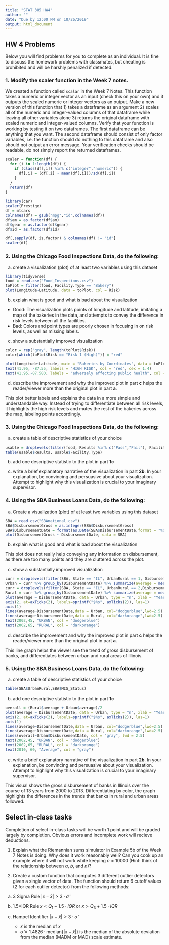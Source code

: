 ---
title: "STAT 385 HW4"
author: ""
date: "Due by 12:00 PM on 10/26/2019"
output: html_document
---


## HW 4 Problems

Below you will find problems for you to complete as an individual. It is fine to discuss the homework problems with classmates, but cheating is prohibited and will be harshly penalized if detected.

### 1. Modify the scaler function in the Week 7 notes.

We created a function called `scalar` in the Week 7 Notes. This function takes a numeric or integer vector as an input (check this on your own) and it outputs the scaled numeric or integer vectors as an output. Make a new version of this function that 1) takes a dataframe as an argument 2) scales all of the numeric and integer-valued columns of that dataframe while leaving all other variables alone 3) returns the original dataframe with scaled numeric and integer-valued columns. Verify that your function is working by testing it on two dataframes. The first dataframe can be anything that you want. The second dataframe should consist of only factor variables, i.e. the function should do nothing to this dataframe and also should not output an error message. Your verification checks should be readable, do not simply report the returned dataframes.
```{r}
scaler = function(df) {
  for (i in 1:length(df)) {
    if (class(df[,i]) %in% c("integer","numeric")) {
      df[,i] = (df[,i] - mean(df[,i]))/sd(df[,i])
    }
  }
  return(df)
}
```

```{r, eval = FALSE}
library(car)
scaler(Prestige)
df = mtcars
colnames(df) = gsub("mpg","id",colnames(df))
df$am = as.factor(df$am)
df$gear = as.factor(df$gear)
df$id = as.factor(df$id)

df[,sapply(df, is.factor) & colnames(df) != "id"]
scaler(df)
```


### 2. Using the Chicago Food Inspections Data, do the following:

a. create a visualization (plot) of at least two variables using this dataset
```{r}
library(tidyverse)
food = read.csv("Food_Inspections.csv")
toPlot = filter(food, Facility.Type == "Bakery")
plot(Longitude~Latitude, data = toPlot, col = Risk)
```

b. explain what is good and what is bad about the visualization
 - Good: The visualization plots points of longitude and latitude, imitating a map of the bakeries in the data, and attempts to  convey the difference in risk levels between all the facilities.
 - Bad: Colors and point types are poorly chosen in focusing in on risk levels, as well as missing labels.
c. show a substantially improved visualization
```{r}
color = rep("gray", length(toPlot$Risk))
color[which(toPlot$Risk == "Risk 1 (High)")] = "red"

plot(Longitude~Latitude, main = "Bakeries by Coordinates", data = toPlot, col = color, pch = 19)
text(41.95, -87.55, labels = "HIGH RISK", col = "red", cex = 1.4)
text(41.95,-87.580, labels = "adversely affecting public health", col = "red", cex = .8)
```

d. describe the improvement and why the improved plot in part **c** helps the reader/viewer more than the original plot in part **a**.

This plot better labels and explains the data in a more simple and understandable way. Instead of trying to differentiate between all risk levels, it highlights the high risk levels and mutes the rest of the bakeries across the map, labeling points accordingly.

### 3. Using the Chicago Food Inspections Data, do the following:

a. create a table of descriptive statistics of your choice
```{r}
usable = droplevels(filter(food, Results %in% c("Pass","Fail"), Facility.Type %in% c("Bakery","Restaurant")))
table(usable$Results, usable$Facility.Type)
```

b. add one descriptive statistic to the plot in part **1c**

c. write a brief explanatory narrative of the visualization in part **2b**. In your explanation, be convincing and persuasive about your visualization. Attempt to highlight why this visualization is crucial to your imaginary supervisor.

### 4. Using the SBA Business Loans Data, do the following:

a. Create a visualization (plot) of at least two variables using this dataset
```{r}
SBA = read.csv("SBAnational.csv")
SBA$DisbursementGross = as.integer(SBA$DisbursementGross)
SBA$DisbursementDate = format(as.Date(SBA$DisbursementDate,format = "%d-%b-%y"),"%Y")
plot(DisbursementGross ~ DisbursementDate, data = SBA)
```

b. explain what is good and what is bad about the visualization

This plot does not really help conveying any information on disbursement, as there are too many points and they are cluttered across the plot.

c. show a substantially improved visualization
```{r}
curr = droplevels(filter(SBA, State == "IL", UrbanRural == 1, DisbursementDate >= "2000" & DisbursementDate <= "2013"))
Urban = curr %>% group_by(DisbursementDate) %>% summarize(average = mean(DisbursementGross)/1000)
curr = droplevels(filter(SBA, State == "IL", UrbanRural == 2,DisbursementDate >= "2000" & DisbursementDate <= "2013"))
Rural = curr %>% group_by(DisbursementDate) %>% summarize(average = mean(DisbursementGross)/1000)
plot(average ~ DisbursementDate, data = Urban, type = "n", xlab = "Year", ylab = "Gross in Thousands", main = "Disbursement in Illinois", ylim = c(20,80), axes = FALSE)
axis(2, at=axTicks(2), labels=sprintf("$%s", axTicks(2)), las=1)
axis(1)
lines(average~DisbursementDate,data = Urban, col="dodgerblue",lwd=2.5)
lines(average~DisbursementDate,data = Rural, col="darkorange",lwd=2.5)
text(2002,45, "URBAN", col = "dodgerblue")
text(2002,65, "RURAL", col = "darkorange")


```

d. describe the improvement and why the improved plot in part **c** helps the reader/viewer more than the original plot in part **a**.

This line graph helps the viewer see the trend of gross disbursement of banks, and differentiates between urban and rural areas of Illinois.

### 5. Using the SBA Business Loans Data, do the following:

a. create a table of descriptive statistics of your choice
```{r}
table(SBA$UrbanRural,SBA$MIS_Status)
```

b. add one descriptive statistic to the plot in part **1c**
```{r}
overall = (Rural$average + Urban$average)/2
plot(average ~ DisbursementDate, data = Urban, type = "n", xlab = "Year", ylab = "Gross in Thousands", main = "Disbursement in Illinois", ylim = c(20,80), axes = FALSE)
axis(2, at=axTicks(2), labels=sprintf("$%s", axTicks(2)), las=1)
axis(1)
lines(average~DisbursementDate,data = Urban, col="dodgerblue",lwd=2.5)
lines(average~DisbursementDate,data = Rural, col="darkorange",lwd=2.5)
lines(overall~Urban$DisbursementDate, col = "gray", lwd = 2.5)
text(2002,45, "URBAN", col = "dodgerblue")
text(2002,65, "RURAL", col = "darkorange")
text(2010, 60, "Average", col = "gray")

```

c. write a brief explanatory narrative of the visualization in part **2b**. In your explanation, be convincing and persuasive about your visualization. Attempt to highlight why this visualization is crucial to your imaginary supervisor.

This visual shows the gross disbursement of banks in Illinois over the course of 13 years from 2000 to 2013. Differentiating by color, the graph highlights the differences in the trends that banks in rural and urban areas followed.

## Select in-class tasks
	
Completion of select in-class tasks will be worth 1 point and will be graded largely by completion. Obvious errors and incomplete work will recieve deductions. 

1. Explain what the Riemannian sums simulator in Example 5b of the Week 7 Notes is doing. Why does it work reasonably well? Can you cook up an example where it will not work while keeping $n = 10000$ (Hint: think of the relationship between $a$, $b$, and $n$)?

2. Create a custom function that computes 3 different outlier detectors given a single vector of data. The function should return 6 cutoff values (2 for each outlier detector) from the following methods:

a. 3 Sigma Rule $|x-\bar{x}|>3 \cdot \hat{\sigma}$ 
  
b. 1.5*IQR Rule $x<Q_1-1.5\cdot IQR$ or $x>Q_3+1.5 \cdot IQR$
  
c. Hampel Identifier $|x-\tilde{x}|> 3 \cdot \tilde{\sigma}$  
      - $\tilde{x}$ is the median of $x$  
      - $\tilde{\sigma}=1.4826 \cdot \textrm{median}\{|x-\tilde{x}|\}$ is the median of the absolute deviation from the median (MADM or MAD) scale estimate. 
	